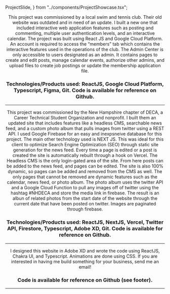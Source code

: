   ProjectSlide,
} from "../components/ProjectShowcase.tsx";

<Header title="Projects" />
<Box h="170px" />

<ProjectShowcase title="Bedford Bluffs" nodes={3} url="www.bedfordbluffs.com">
  <ProjectSlide photoURL="/images/bluffs1.png">
    This project was commissioned by a local swim and tennis club. Their old
    website was outdated and in need of an update. I built a new one that
    included interactive web application features such as posting and
    commenting, multiple user authentication levels, and an interactive
    calendar.
  </ProjectSlide>
  <ProjectSlide photoURL="/images/bluffs2.png">
    The project was built using React JS and Google Cloud Platform. An account
    is required to access the “members” tab which contains the interactive
    features used in the operations of the club.
  </ProjectSlide>
  <ProjectSlide photoURL="/images/bluffs3.png">
    The Admin Center is only accessible to users designated as an admin. It
    contains pages to create and edit posts, manage calendar events, authorize
    other admins, and upload files to create job postings or update the
    membership application file.
  </ProjectSlide>
</ProjectShowcase>

### Technologies/Products used: ReactJS, Google Cloud Platform, Typescript, Figma, Git. Code is available for reference on Github.

---

<ProjectShowcase title="NH DECA" nodes={4} url="www.nhdeca.org">
  <ProjectSlide photoURL="/images/deca1.png">
    This project was commissioned by the New Hampshire chapter of DECA, a Career
    Technical Student Organization and nonprofit. I built them an updated site
    that includes features like a headless CMS, searchable news feed, and a
    custom photo album that pulls images from twitter using a REST API.
  </ProjectSlide>
  <ProjectSlide photoURL="/images/deca2.png">
    I used Google Firebase for an easy and inexpsneive database for this
    project. The main other technology used is NEXT JS. This was ideal for this
    client to optimize Search Engine Optimization (SEO) through static site
    generation for the news feed. Every time a page is edited or a post is
    created the site is automatically rebuilt through a hook on Vercel.
  </ProjectSlide>
  <ProjectSlide photoURL="/images/deca3.png">
    The Headless CMS is the only login-gated area of the site. From here posts
    can be added to the news feed, and pages can be edited. The site is also
    100% dynamic, so pages can be added and removed from the CMS as well. The
    only pages that cannot be removed are dynamic features such as the calendar,
    news feed, or photo album.
  </ProjectSlide>
  <ProjectSlide photoURL="/images/deca4.png">
    The photo album uses the twitter API and a Google Cloud Function to pull any
    images off of twitter using the hashtag #NHDECA and store the media link in
    firebase. The result is an albun of related photos from the start date of
    the website through the current date that have been posted on twitter.
    Images are paginated through firebase.
  </ProjectSlide>
</ProjectShowcase>

### Technologies/Products used: ReactJS, NextJS, Vercel, Twitter API, Firestore, Typescript, Adobe XD, Git. Code is available for reference on Github.

---

<ProjectShowcase title="Portfolio" nodes={1}>
  <ProjectSlide photoURL="/images/portfolio.png" solo>
    I designed this website in Adobe XD and wrote the code using ReactJS, Chakra
    UI, and Typescript. Animations are done using CSS. If you are interested in
    having me build something for your business, send me an email!
  </ProjectSlide>
</ProjectShowcase>

### Code is available for reference on Github (see footer).

---
